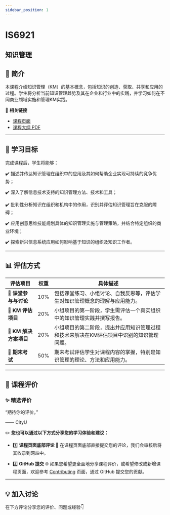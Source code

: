```yaml
---
sidebar_position: 1
---
```


# IS6921
## 知识管理

## **📘 简介**
本课程介绍知识管理（KM）的基本概念，包括知识的创造、获取、共享和应用的过程。学生将分析当前知识管理趋势及其在企业和行业中的实践，并学习如何在不同商业领域实施和管理KM实践。

🔗 **相关链接**
- [课程页面](https://www.cityu.edu.hk/catalogue/pg/202526/course/IS6921.htm)
- [课程大纲 PDF](https://www.cityu.edu.hk/catalogue/pg/202526/course/IS6921.pdf)

---

## **🎯 学习目标**

完成课程后，学生将能够：

✔️ 描述并传达知识管理在组织中的应用及其如何帮助企业实现可持续的竞争优势；

✔️ 深入了解信息技术支持的知识管理方法、技术和工具；

✔️ 批判性分析知识在组织和机构中的作用，识别并评估知识管理旨在克服的障碍；

✔️ 应用创意思维技能规划具体的知识管理实施与管理策略，并结合特定组织的商业环境；

✔️ 探索新兴信息系统应用如何影响基于知识的组织及知识工作者。

---

## **📊 评估方式**

| **评估项目**          | **权重** | **具体描述**                                                                                       |
|----------------------|---------|---------------------------------------------------------------------------------------------------|
| **📄 课堂参与与讨论** | 10%     | 包括课堂练习、小组讨论、自我反思等，评估学生对知识管理概念的理解与应用能力。                      |
| **📄 KM 评估项目**   | 20%     | 小组项目的第一阶段，学生需评估一个真实组织中的知识管理实践并撰写报告。                          |
| **📄 KM 解决方案项目** | 20%     | 小组项目的第二阶段，提出并应用知识管理过程和技术来解决在KM评估项目中识别的知识管理问题。          |
| **📝 期末考试**       | 50%     | 期末考试评估学生对课程内容的掌握，特别是知识管理的理论、方法和应用能力。                      |

---

## **💬 课程评价**

### ✨ **精选评价**
<div className={commentStyles.commentBox}>
    <p className={commentStyles.commentText}>
        “期待你的评价。”
    </p>
    <p className={commentStyles.commentAuthor}>—— CityU</p>
</div>

✏️ **您也可以通过以下方式分享您的学习体验和建议：**

- 1️⃣ **课程页面底部评论**
💬 在课程页面底部直接提交您的评论，我们会审核后将其收录到网站中。

- 2️⃣ **GitHub 提交**
🌐 如果您希望更全面地分享课程评价，或希望修改或新增课程页面，欢迎参考 [Contributing](/contributing) 页面，通过 GitHub 提交您的贡献。


---

## **💡 加入讨论**

在下方评论分享您的评价、问题或经验👇
<Utterances />
